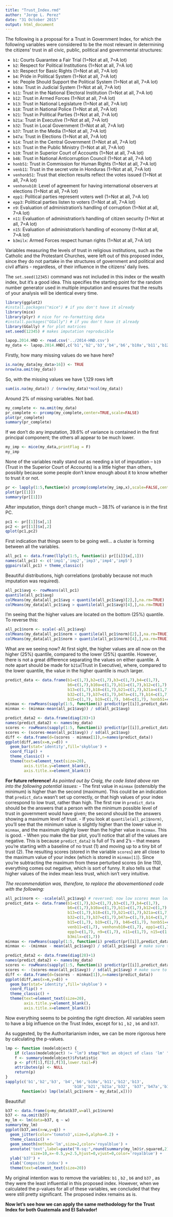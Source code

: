```yaml
---
title: "Trust_Index.rmd"
author: "Jorge L. Perez"
date: "31 October 2015"
output: html_document
---
```


The following is a proposal for a Trust in Government Index, for which the following variables were considered to be the most relevant in determining the citizens' trust in all civic, public, political and governmental structures:

* `b1`: Courts Guarantee a Fair Trial (1=Not at all, 7=A lot)
* `b2`: Respect for Political Institutions (1=Not at all, 7=A lot)
* `b3`: Respect for Basic Rights (1=Not at all, 7=A lot)
* `b4`: Pride in Political System (1=Not at all, 7=A lot)
* `b6`: People Should Support the Political System (1=Not at all, 7=A lot)
* `b10a`: Trust in Judicial System (1=Not at all, 7=A lot)
* `b11`: Trust in the National Electoral Institution (1=Not at all, 7=A lot)
* `b12`: Trust in Armed Forces (1=Not at all, 7=A lot)
* `b13`: Trust in National Legislature (1=Not at all, 7=A lot)
* `b18`: Trust in National Police (1=Not at all, 7=A lot)
* `b21`: Trust in Political Parties (1=Not at all, 7=A lot)
* `b21a`: Trust in Executive (1=Not at all, 7=A lot)
* `b32`: Trust in Local Government (1=Not at all, 7=A lot) 
* `b37`: Trust in the Media (1=Not at all, 7=A lot)
* `b47a`: Trust in Elections (1=Not at all, 7=A lot)
* `b14`: Trust in the Central Government (1=Not at all, 7=A lot)
* `b15`: Trust in the Public Ministry (1=Not at all, 7=A lot)
* `b19`: Trust in Superior Court of Accounts (1=Not at all, 7=A lot)
* `b46`: Trust in National Anticorruption Council (1=Not at all, 7=A lot) 
* `honb51`: Trust in Commission for Human Rights (1=Not at all, 7=A lot)
* `venb11`: Trust in the secret vote in Honduras (1=Not at all, 7=A lot)
* `venhonb51`: Trust that election results reflect the votes issued (1=Not at all, 7=A lot)
* `venhonvb10`: Level of agreement for having international observers at elections (1=Not at all, 7=A lot)
* `epp1`: Political parties represent voters well (1=Not at all, 7=A lot)
* `epp3`: Political parties listen to voters (1=Not at all, 7=A lot)
* `n9`: Evaluation of administration's handling of corruption (1=Not at all, 7=A lot)
* `n11`: Evaluation of administration's handling of citizen security (1=Not at all, 7=A lot) 
* `n15`: Evaluation of administration's handling of economy (1=Not at all, 7=A lot)
* `b3milx`: Armed Forces respect human rights (1=Not at all, 7=A lot) 

Variables measuring the levels of trust in religious institutions, such as the Catholic and the Protestant Churches, were left out of this proposed index, since they do not partake in the structures of government and political and civil affairs - regardless, of their influence in the citizens' daily lives. 

The `set.seed(12345)` command was not included in this index or the wealth index, but it's a good idea. This specifies the starting point for the random number generator used in multiple imputation and ensures that the results of your analysis will be identical every time.

```r
library(ggplot2)
#install.packages("mice") # if you don't have it already
library(mice)
library(plyr) # nice for re-formatting data
#install.packages("GGally") # if you don't have it already
library(GGally) # for plot matrices
set.seed(12345) # makes imputation reproducible
```


```r
lapop.2014.HND <- read.csv('../2014-HND.csv')
my_data <- lapop.2014.HND[,c('b1','b2','b3','b4','b6','b10a','b11','b12','b13','b18','b21','b21a','b32', 'b37','b47a','b14','b15','b19','b46','honb51','venb11', 'venhonb51', 'venhonvb10','epp1','epp3','n9','n11','n15', 'b3milx')]
```

Firstly, how many missing values do we have here?
```r
is.na(my_data[my_data>16]) <- TRUE
nrow(na.omit(my_data))
```
So, with the missing values we have 1,129 rows left

```r
sum(is.na(my_data)) / (nrow(my_data)*ncol(my_data))
```
Around 2% of missing variables. Not bad.

```r
my_complete <- na.omit(my_data)
pr_complete <- prcomp(my_complete,center=TRUE,scale=FALSE)
plot(pr_complete)
summary(pr_complete)
```

If we don't do any imputation, 39.6% of variance is contained in the first principal component; the others all appear to be much lower.

```r
my_imp <- mice(my_data,printFlag = F) 
my_imp
```

None of the variables really stand out as needing a lot of imputation -- `b19` (Trust in the Superior Court of Accounts) is a little higher than others, possibly because some people don't know enough about it to know whether to trust it or not.

```r
pr <- lapply(1:5,function(x) prcomp(complete(my_imp,x),scale=FALSE,center=TRUE))
plot(pr[[1]])
summary(pr[[1]])

```

After imputation, things don't change much -- 38.1% of variance is in the first PC.

```r
pc1 <- pr[[1]]$x[,1]
pc2 <- pr[[1]]$x[,2]
qplot(pc1,pc2)

```

First indication that things seem to be going well... a cluster is forming between all the variables.

```r
all_pc1 <- data.frame(llply(1:5, function(i) pr[[i]]$x[,1]))
names(all_pc1) <- c('imp1','imp2','imp3','imp4','imp5')
ggpairs(all_pc1) + theme_classic()

```

Beautiful distributions, high correlations (probably because not much imputation was required).

```r
all_pc1$avg <- rowMeans(all_pc1)
quantile(all_pc1$avg)
colMeans(my_data[all_pc1$avg < quantile(all_pc1$avg)[2],],na.rm=TRUE)
colMeans(my_data[all_pc1$avg > quantile(all_pc1$avg)[4],],na.rm=TRUE)
```

I'm seeing that the higher values are located on the bottom (25%) quantile. To reverse this:

```r
all_pc1$norm <- scale(-all_pc1$avg)
colMeans(my_data[all_pc1$norm < quantile(all_pc1$norm)[2],],na.rm=TRUE)
colMeans(my_data[all_pc1$norm > quantile(all_pc1$norm)[4],],na.rm=TRUE)
```
What are we seeing now? At first sight, the higher values are all now on the higher (25%) quantile, compared to the lower (25%) quantile. However, there is not a great difference separating the values on either quantile. A note apart should be made for `b21a`(Trust in Executive), where, compared to the lower quantile, the value in the higher quantile is much larger.

```r
predict_data <- data.frame(b1=c(1,7),b2=c(1,7),b3=c(1,7),b4=c(1,7),
                           b6=c(1,7),b10a=c(1,7),b11=c(1,7),b12=c(1,7),
                           b13=c(1,7),b18=c(1,7),b21=c(1,7),b21a=c(1,7),
                           b32=c(1,7),b37=c(1,7),b47a=c(1,7),b14=c(1,7),
                           b15=c(1,7), b19=c(1,7), b46=c(1,7), honb51=c(1,7), venb11=c(1,7), venhonvb10=c(1,7), epp1=c(1,7), epp3=c(1,7), n9=c(1,7), n11=c(1,7), n15=c(1,7), b3milx=c(1,7))
minmax <- rowMeans(sapply(1:5, function(i) predict(pr[[i]],predict_data)[,1]))
minmax <- (minmax-mean(all_pc1$avg)) / sd(all_pc1$avg)

predict_data2 <- data.frame(diag(28)+1)
names(predict_data2) <- names(my_data)
scores <- rowMeans(sapply(1:5, function(i) predict(pr[[i]],predict_data2)[,1]))
scores <- (scores-mean(all_pc1$avg)) / sd(all_pc1$avg)
diff <- data.frame(d=(scores - minmax[1]),n=names(predict_data))
ggplot(diff,aes(x=n,y=d)) +
  geom_bar(stat='identity',fill='skyblue') +
  coord_flip() +
  theme_classic() +
  theme(text=element_text(size=20),
        axis.title.y=element_blank(),
        axis.title.x=element_blank())
```

**For future reference!**
*As pointed out by Craig, the code listed above ran into the following potential issues:*
- The first value in `minmax` (ostensibly the minimum) is higher than the second (maximum). This could be an indication that `predict_data` wasn't set up correctly, or that high values of your index correspond to low trust, rather than high. The first row in `predict_data` should be the answers that a person with the minimum possible level of trust in government would have given; the second should be the answers showing a maximum level of trust.
- If you look at `quantile(all_pc1$norm)`, you'll see that the minimum value is slightly higher than the lower value in `minmax`, and the maximum slightly lower than the higher value in `minmax`. This is good.
- When you make the bar plot, you'll notice that all of the values are negative. This is because `predict_data2` is full of 1's and 2's -- that means you're starting with a baseline of no trust (1) and moving up to a tiny bit of trust (2). The resulting scores (stored in the variable `scores`) are all close to the maximum value of your index (which is stored in `minmax[1]`). Since you're subtracting the maximum from these perturbed scores (in line 110), everything comes out negative, which is sort of funny. It also tells us that higher values of the index mean less trust, which isn't very intuitive.

*The recommendation was, therefore, to replace the abovementioned code with the following:*

```r
all_pc1$norm <- -scale(all_pc1$avg) # reversed; now low scores mean low trust
predict_data <- data.frame(b1=c(1,7),b2=c(1,7),b3=c(1,7),b4=c(1,7),
                           b6=c(1,7),b10a=c(1,7),b11=c(1,7),b12=c(1,7),
                           b13=c(1,7),b18=c(1,7),b21=c(1,7),b21a=c(1,7),
                           b32=c(1,7),b37=c(1,7),b47a=c(1,7),b14=c(1,7),
                           b15=c(1,7), b19=c(1,7), b46=c(1,7), honb51=c(1,7), 
                           venb11=c(1,7), venhonvb10=c(1,7), epp1=c(1,7), 
                           epp3=c(1,7), n9=c(1,7), n11=c(1,7), n15=c(1,7), 
                           b3milx=c(1,7))
minmax <- rowMeans(sapply(1:5, function(i) predict(pr[[i]],predict_data)[,1]))
minmax <- -(minmax - mean(all_pc1$avg)) / sd(all_pc1$avg) # make sure to reverse here also

predict_data2 <- data.frame(diag(28)+1)
names(predict_data2) <- names(my_data)
scores <- rowMeans(sapply(1:5, function(i) predict(pr[[i]],predict_data2)[,1]))
scores <- -(scores-mean(all_pc1$avg)) / sd(all_pc1$avg) # make sure to reverse here as well
diff <- data.frame(d=(scores - minmax[1]),n=names(predict_data))
ggplot(diff,aes(x=n,y=d)) +
  geom_bar(stat='identity',fill='skyblue') +
  coord_flip() +
  theme_classic() +
  theme(text=element_text(size=20),
        axis.title.y=element_blank(),
        axis.title.x=element_blank())
```

Now everything seems to be pointing the right direction. All variables seem to have a big influence on the Trust Index, except for `b1` , `b2` , `b6` and `b37`.

As suggested, by the Authoritarianism index, we can be more rigorous here by calculating the p-values.

```r
lmp <- function (modelobject) {
    if (class(modelobject) != "lm") stop("Not an object of class 'lm' ")
    f <- summary(modelobject)$fstatistic
    p <- pf(f[1],f[2],f[3],lower.tail=F)
    attributes(p) <- NULL
    return(p)
}
sapply(c('b1','b2','b3', 'b4','b6','b10a','b11','b12','b13',
                             'b18','b21','b21a','b32', 'b37','b47a','b14','b15','b19','b46', 'honb51', 'venb11', 'venhonvb10', 'epp1', 'epp3', 'n9', 'n11', 'n15', 'b3milx'),
       function(x) lmp(lm(all_pc1$norm ~ my_data[,x])))

```

Beautiful!

```r

b37 <- data.frame(q=my_data$b37,w=all_pc1$norm)
b37 <- na.omit(b37)
my_lm <- lm(data=b37, q ~ w)
summary(my_lm)
ggplot(b37,aes(x=w,y=q)) +
  geom_jitter(color='tomato3',size=5,alpha=0.2) +
  theme_classic() +
  geom_smooth(method='lm',size=2,color='royalblue') +
  annotate('text',label=paste("R-sq:",round(summary(my_lm)$r.squared,2)),  
           size=10,x=-0.5,y=2.5,hjust=0,vjust=0,color='royalblue') +
  ylab('b37') +
  xlab('Composite index') +
  theme(text=element_text(size=20))
```

My original intention was to remove the variables: `b1` , `b2` , `b6` and `b37` , as they were the least influential in this proposed index. However, when we calculated the p-values for all of these variables, we concluded that they were still pretty significant. The proposed index remains as is.

**Now let's see how we can apply the same methodology for the Trust Index for both Guatemala and El Salvador!**























































































































































































